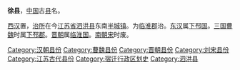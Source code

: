 '''徐县'''，[[中国|中国]]古[[县|县]]名。

[[西汉|西汉]]置，[[治所|治所]]在今[[江苏省|江苏省]][[泗洪县|泗洪县]]东南[[半城镇|半城镇]]。为[[临淮郡|临淮郡]]治。[[东汉|东汉]]属[[下邳国|下邳国]]。[[三国|三国]][[曹魏|曹魏]]时属[[下邳郡|下邳郡]]。[[晋朝|晋朝]]属[[临淮国|临淮国]]。[[刘宋|南朝宋]]时废。 

{{江苏行政区划小作品}}
[[Category:汉朝县份|Category:汉朝县份]]
[[Category:曹魏县份|Category:曹魏县份]]
[[Category:晋朝县份|Category:晋朝县份]]
[[Category:刘宋县份|Category:刘宋县份]]
[[Category:江苏古代县份|Category:江苏古代县份]]
[[Category:宿迁行政区划史|Category:宿迁行政区划史]]
[[Category:泗洪县|Category:泗洪县]]